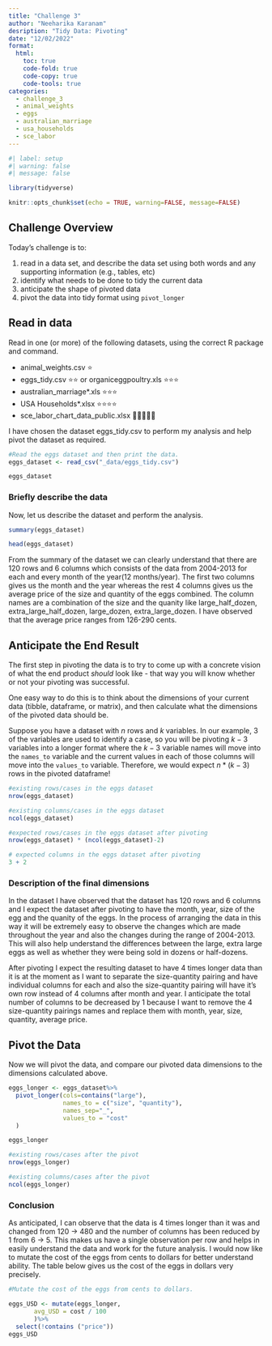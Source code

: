 ```yaml
---
title: "Challenge 3"
author: "Neeharika Karanam"
desription: "Tidy Data: Pivoting"
date: "12/02/2022"
format:
  html:
    toc: true
    code-fold: true
    code-copy: true
    code-tools: true
categories:
  - challenge_3
  - animal_weights
  - eggs
  - australian_marriage
  - usa_households
  - sce_labor
---
```


```r
#| label: setup
#| warning: false
#| message: false

library(tidyverse)

knitr::opts_chunk$set(echo = TRUE, warning=FALSE, message=FALSE)
```

## Challenge Overview

Today's challenge is to:

1.  read in a data set, and describe the data set using both words and any supporting information (e.g., tables, etc)
2.  identify what needs to be done to tidy the current data
3.  anticipate the shape of pivoted data
4.  pivot the data into tidy format using `pivot_longer`

## Read in data

Read in one (or more) of the following datasets, using the correct R package and command.

-   animal_weights.csv ⭐
-   eggs_tidy.csv ⭐⭐ or organiceggpoultry.xls ⭐⭐⭐
-   australian_marriage\*.xls ⭐⭐⭐
-   USA Households\*.xlsx ⭐⭐⭐⭐
-   sce_labor_chart_data_public.xlsx 🌟🌟🌟🌟🌟

I have chosen the dataset eggs_tidy.csv to perform my analysis and help pivot the dataset as required.

```r
#Read the eggs dataset and then print the data.
eggs_dataset <- read_csv("_data/eggs_tidy.csv")

eggs_dataset

```

### Briefly describe the data

Now, let us describe the dataset and perform the analysis.

```r
summary(eggs_dataset)

```

```r
head(eggs_dataset)

```

From the summary of the dataset we can clearly understand that there are 120 rows and 6 columns which consists of the data from 2004-2013 for each and every month of the year(12 months/year). The first two columns gives us the month and the year whereas the rest 4 columns gives us the average price of the size and quantity of the eggs combined. The column names are a combination of the size and the quanity like large_half_dozen, extra_large_half_dozen, large_dozen, extra_large_dozen. I have observed that the average price ranges from 126-290 cents.  

## Anticipate the End Result

The first step in pivoting the data is to try to come up with a concrete vision of what the end product *should* look like - that way you will know whether or not your pivoting was successful.

One easy way to do this is to think about the dimensions of your current data (tibble, dataframe, or matrix), and then calculate what the dimensions of the pivoted data should be.

Suppose you have a dataset with $n$ rows and $k$ variables. In our example, 3 of the variables are used to identify a case, so you will be pivoting $k-3$ variables into a longer format where the $k-3$ variable names will move into the `names_to` variable and the current values in each of those columns will move into the `values_to` variable. Therefore, we would expect $n * (k-3)$ rows in the pivoted dataframe!

```r
#existing rows/cases in the eggs dataset
nrow(eggs_dataset)

#existing columns/cases in the eggs dataset
ncol(eggs_dataset)

#expected rows/cases in the eggs dataset after pivoting
nrow(eggs_dataset) * (ncol(eggs_dataset)-2)

# expected columns in the eggs dataset after pivoting
3 + 2
```

### Description of the final dimensions

In the dataset I have observed that the dataset has 120 rows and 6 columns and I expect the dataset after pivoting to have the month, year, size of the egg and the quanity of the eggs. In the process of arranging the data in this way it will be extremely easy to observe the changes which are made throughout the year and also the changes during the range of 2004-2013. This will also help understand the differences between the large, extra large eggs as well as whether they were being sold in dozens or half-dozens.

After pivoting I expect the resulting dataset to have 4 times longer data than it is at the moment as I want to separate the size-quantity pairing and have individual columns for each and also the size-quantity pairing will have it's own row instead of 4 columns after month and year. I anticipate the total number of columns to be decreased by 1 because I want to remove the 4 size-quantity pairings names and replace them with month, year, size, quantity, average price.

## Pivot the Data

Now we will pivot the data, and compare our pivoted data dimensions to the dimensions calculated above.

```r

eggs_longer <- eggs_dataset%>%
  pivot_longer(cols=contains("large"),
               names_to = c("size", "quantity"),
               names_sep="_",
               values_to = "cost"
  )

eggs_longer
```

```r
#existing rows/cases after the pivot
nrow(eggs_longer)

#existing columns/cases after the pivot
ncol(eggs_longer)
```

### Conclusion

As anticipated, I can observe that the data is 4 times longer than it was and changed from 120 -> 480 and the number of columns has been reduced by 1 from 6 -> 5. This makes us have a single observation per row and helps in easily understand the data and work for the future analysis. I would now like to mutate the cost of the eggs from cents to dollars for better understand ability. The table below gives us the cost of the eggs in dollars very precisely.

```r
#Mutate the cost of the eggs from cents to dollars.

eggs_USD <- mutate(eggs_longer, 
       avg_USD = cost / 100
       )%>%
  select(!contains ("price"))
eggs_USD
```